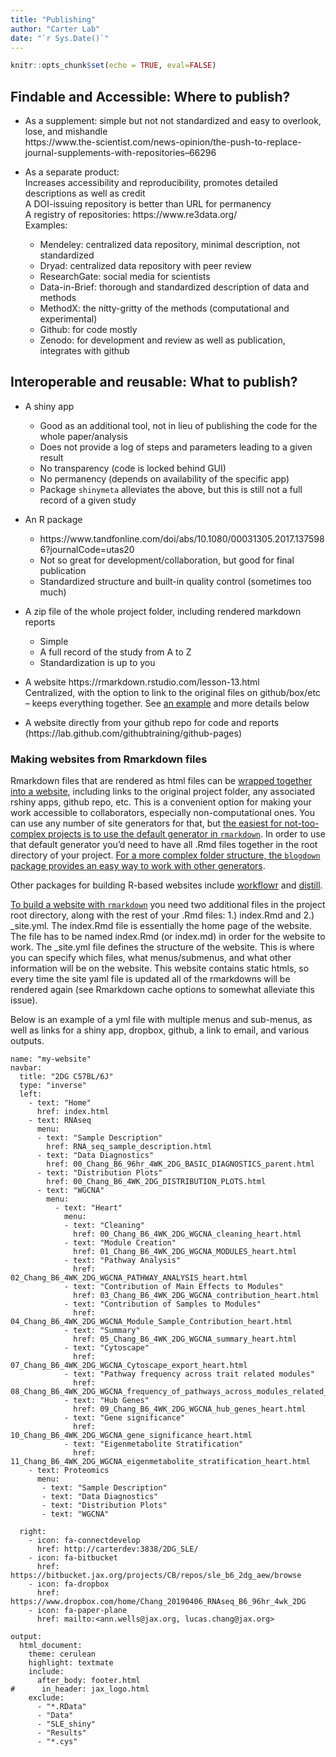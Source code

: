 ```yaml
---
title: "Publishing"
author: "Carter Lab"
date: "`r Sys.Date()`"
---
```


```r
knitr::opts_chunk$set(echo = TRUE, eval=FALSE)
```

## Findable and Accessible: Where to publish?

* As a supplement: simple but not not standardized and easy to overlook, lose, and mishandle  
https://www.the-scientist.com/news-opinion/the-push-to-replace-journal-supplements-with-repositories--66296

* As a separate product:  
Increases accessibility and reproducibility, promotes detailed descriptions as well as credit  
  A DOI-issuing repository is better than URL for permanency  
  A registry of repositories: https://www.re3data.org/  
  Examples:  
    * Mendeley: centralized data repository, minimal description, not standardized  
    * Dryad: centralized data repository with peer review  
    * ResearchGate: social media for scientists  
    * Data-in-Brief: thorough and standardized description of data and methods  
    * MethodX: the nitty-gritty of the methods (computational and experimental)  
    * Github: for code mostly  
    * Zenodo: for development and review as well as publication, integrates with github  

## Interoperable and reusable: What to publish?

* A shiny app  
  * Good as an additional tool, not in lieu of publishing the code for the whole paper/analysis  
  * Does not provide a log of steps and parameters leading to a given result  
  * No transparency (code is locked behind GUI)  
  * No permanency (depends on availability of the specific app)  
  * Package ```shinymeta``` alleviates the above, but this is still not a full record of a given study  

* An R package 	
  * https://www.tandfonline.com/doi/abs/10.1080/00031305.2017.1375986?journalCode=utas20   
  * Not so great for development/collaboration, but good for final publication  
  * Standardized structure and built-in quality control (sometimes too much)  

* A zip file of the whole project folder, including rendered markdown reports  
  * Simple  
  * A full record of the study from A to Z  
  * Standardization is up to you

* A website	https://rmarkdown.rstudio.com/lesson-13.html  
  Centralized, with the option to link to the original files on github/box/etc – keeps everything together. See [an example](http://carterdev:3838/2DG_BL6_website/_site/index.html) and more details below

* A website directly from your github repo for code and reports (https://lab.github.com/githubtraining/github-pages)

### Making websites from Rmarkdown files

Rmarkdown files that are rendered as html files can be [wrapped together into a website](https://jules32.github.io/rmarkdown-website-tutorial/index.html), including links to the original project folder, any associated rshiny apps, github repo, etc. This is a convenient option for making your work accessible to collaborators, especially non-computational ones. You can use any number of site generators for that, but [the easiest for not-too-complex projects is to use the default generator in `rmarkdown`](https://bookdown.org/yihui/blogdown/rmd-website.html). In order to use that default generator you'd need to have all .Rmd files together in the root directory of your project. [For a more complex folder structure, the `blogdown` package provides an easy way to work with other generators](https://bookdown.org/yihui/blogdown/).  

Other packages for building R-based websites include [workflowr](https://jdblischak.github.io/workflowr/index.html) and [distill](https://rstudio.github.io/distill/).  

[To build a website with `rmarkdown`](https://bookdown.org/yihui/rmarkdown/rmarkdown-site.html) you need two additional files in the project root directory, along with the rest of your .Rmd files: 1.) index.Rmd and 2.) _site.yml. The index.Rmd file is essentially the home page of the website. The file has to be named index.Rmd (or index.md) in order for the website to work. The _site.yml file defines the structure of the website. This is where you can specify which files, what menus/submenus, and what other information will be on the website. This website contains static htmls, so every time the site yaml file is updated all of the rmarkdowns will be rendered again (see Rmarkdown cache options to somewhat alleviate this issue).

Below is an example of a yml file with multiple menus and sub-menus, as well as links for a shiny app, dropbox, github, a link to email, and various outputs.

```
name: "my-website"
navbar:
  title: "2DG C57BL/6J"
  type: "inverse"
  left:
    - text: "Home"
      href: index.html
    - text: RNAseq
      menu:
      - text: "Sample Description"
        href: RNA_seq_sample_description.html
      - text: "Data Diagnostics"
        href: 00_Chang_B6_96hr_4WK_2DG_BASIC_DIAGNOSTICS_parent.html
      - text: "Distribution Plots"
        href: 00_Chang_B6_4WK_2DG_DISTRIBUTION_PLOTS.html
      - text: "WGCNA"
        menu:
          - text: "Heart"
            menu:
            - text: "Cleaning"
              href: 00_Chang_B6_4WK_2DG_WGCNA_cleaning_heart.html
            - text: "Module Creation"
              href: 01_Chang_B6_4WK_2DG_WGCNA_MODULES_heart.html
            - text: "Pathway Analysis"
              href: 02_Chang_B6_4WK_2DG_WGCNA_PATHWAY_ANALYSIS_heart.html 
            - text: "Contribution of Main Effects to Modules"
              href: 03_Chang_B6_4WK_2DG_WGCNA_contribution_heart.html
            - text: "Contribution of Samples to Modules"
              href: 04_Chang_B6_4WK_2DG_WGCNA_Module_Sample_Contribution_heart.html
            - text: "Summary"
              href: 05_Chang_B6_4WK_2DG_WGCNA_summary_heart.html
            - text: "Cytoscape"
              href: 07_Chang_B6_4WK_2DG_WGCNA_Cytoscape_export_heart.html
            - text: "Pathway frequency across trait related modules"
              href: 08_Chang_B6_4WK_2DG_WGCNA_frequency_of_pathways_across_modules_related_to_traits_heart.html
            - text: "Hub Genes"
              href: 09_Chang_B6_4WK_2DG_WGCNA_hub_genes_heart.html
            - text: "Gene significance"
              href: 10_Chang_B6_4WK_2DG_WGCNA_gene_significance_heart.html
            - text: "Eigenmetabolite Stratification"
              href: 11_Chang_B6_4WK_2DG_WGCNA_eigenmetabolite_stratification_heart.html
    - text: Proteomics
      menu:
       - text: "Sample Description"
       - text: "Data Diagnostics"
       - text: "Distribution Plots"
       - text: "WGCNA"

  right:
    - icon: fa-connectdevelop
      href: http://carterdev:3838/2DG_SLE/
    - icon: fa-bitbucket
      href: https://bitbucket.jax.org/projects/CB/repos/sle_b6_2dg_aew/browse
    - icon: fa-dropbox
      href: https://www.dropbox.com/home/Chang_20190406_RNAseq_B6_96hr_4wk_2DG
    - icon: fa-paper-plane
      href: mailto:<ann.wells@jax.org, lucas.chang@jax.org>
      
output:
  html_document:
    theme: cerulean
    highlight: textmate
    include:
      after_body: footer.html
#      in_header: jax_logo.html
    exclude:
      - "*.RData"
      - "Data"
      - "SLE_shiny"
      - "Results"
      - "*.cys"
```